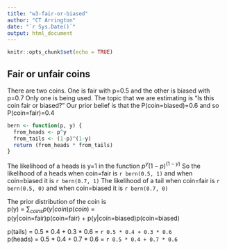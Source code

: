 ```yaml
---
title: "w3-fair-or-biased"
author: "CT Arrington"
date: "`r Sys.Date()`"
output: html_document
---
```


```r
knitr::opts_chunk$set(echo = TRUE)
```

## Fair or unfair coins
There are two coins. One is fair with p=0.5 and the other is biased with p=0.7
Only one is being used.
The topic that we are estimating is "Is this coin fair or biased?"
Our prior belief is that the P(coin=biased)=0.6 and so P(coin=fair)=0.4


```r
bern <- function(p, y) {
  from_heads <- p^y
  from_tails <- (1-p)^(1-y)
  return (from_heads * from_tails)
} 

```

The likelihood of a heads is y=1 in the function $p^y(1-p)^{(1-y)}$
So the likelihood of a heads when coin=fair is ``r bern(0.5, 1)`` and when coin=biased it is
``r bern(0.7, 1)``
The likelihood of a tail when coin=fair is ``r bern(0.5, 0)`` and when coin=biased it is ``r bern(0.7, 0)`` 

The prior distribution of the coin is    
p(y) = $\sum_{coins}p(y|coin)p(coin)$ =    
p(y|coin=fair)p(coin=fair) + p(y|coin=biased)p(coin=biased)    

p(tails) = 0.5 * 0.4 + 0.3 * 0.6 = ``r 0.5 * 0.4 + 0.3 * 0.6``    
p(heads) = 0.5 * 0.4 + 0.7 * 0.6 = ``r 0.5 * 0.4 + 0.7 * 0.6``    


